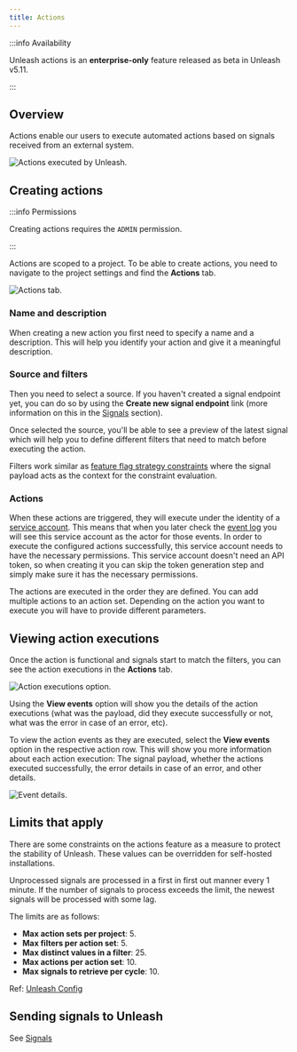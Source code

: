 ```yaml
---
title: Actions
---
```


:::info Availability

Unleash actions is an **enterprise-only** feature released as beta in Unleash v5.11.

:::
## Overview

Actions enable our users to execute automated actions based on signals received from an external system.

![Actions executed by Unleash.](/img/signals/action-execution.png)

## Creating actions

:::info Permissions

Creating actions requires the `ADMIN` permission.

:::

Actions are scoped to a project. To be able to create actions, you need to navigate to the project settings and find the **Actions** tab.

![Actions tab.](/img/signals/actions-tab.png)

### Name and description
When creating a new action you first need to specify a name and a description. This will help you identify your action and give it a meaningful description.

### Source and filters

Then you need to select a source. If you haven't created a signal endpoint yet, you can do so by using the **Create new signal endpoint** link (more information on this in the [Signals](./signals.mdx) section).

Once selected the source, you'll be able to see a preview of the latest signal which will help you to define different filters that need to match before executing the action.

Filters work similar as [feature flag strategy constraints](./strategy-constraints.md) where the signal payload acts as the context for the constraint evaluation.

### Actions

When these actions are triggered, they will execute under the identity of a [service account](./service-accounts.md). This means that when you later check the [event log](./event-log) you will see this service account as the actor for those events. In order to execute the configured actions successfully, this service account needs to have the necessary permissions. This service account doesn't need an API token, so when creating it you can skip the token generation step and simply make sure it has the necessary permissions.

The actions are executed in the order they are defined. You can add multiple actions to an action set. Depending on the action you want to execute you will have to provide different parameters.

## Viewing action executions

Once the action is functional and signals start to match the filters, you can see the action executions in the **Actions** tab.

![Action executions option.](/img/signals/view-events.png)

Using the **View events** option will show you the details of the action executions (what was the payload, did they execute successfully or not, what was the error in case of an error, etc).

To view the action events as they are executed, select the **View events** option in the respective action row. This will show you more information about each action execution: The signal payload, whether the actions executed successfully, the error details in case of an error, and other details.

![Event details.](/img/signals/action-execution-log.png)

## Limits that apply
There are some constraints on the actions feature as a measure to protect the stability of Unleash. These values can be overridden for self-hosted installations.

Unprocessed signals are processed in a first in first out manner every 1 minute. If the number of signals to process exceeds the limit, the newest signals will be processed with some lag. 

The limits are as follows:

- **Max action sets per project**: 5.
- **Max filters per action set**: 5.
- **Max distinct values in a filter**: 25.
- **Max actions per action set**: 10.
- **Max signals to retrieve per cycle**: 10.

Ref: [Unleash Config](https://github.com/Unleash/unleash/blob/859fe098fedc261d646833012d9d408039491075/src/lib/create-config.ts#L577-L604)

## Sending signals to Unleash
See [Signals](./signals.mdx)
